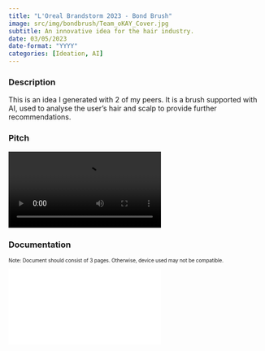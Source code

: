 ```yaml
---
title: "L'Oreal Brandstorm 2023 - Bond Brush"
image: src/img/bondbrush/Team_oKAY_Cover.jpg
subtitle: An innovative idea for the hair industry.
date: 03/05/2023
date-format: "YYYY"
categories: [Ideation, AI]
---
```


<h3>Description</h3>
<p>This is an idea I generated with 2 of my peers. It is a brush supported with AI, used to analyse the user's hair and scalp to provide further recommendations.</p>

<h3>Pitch</h3>
![](src/img/bondbrush/Team_oKAY_Pitch.mp4)

<h3>Documentation</h3>
<p style="font-size:70%;">Note: Document should consist of 3 pages. Otherwise, device used may not be compatible.</p>
<div class="container_61">
<embed class="responsive-iframe" frameborder="no" src="src/img/bondbrush/Team_oKAY_Slides.pdf"></embed>
</div>
